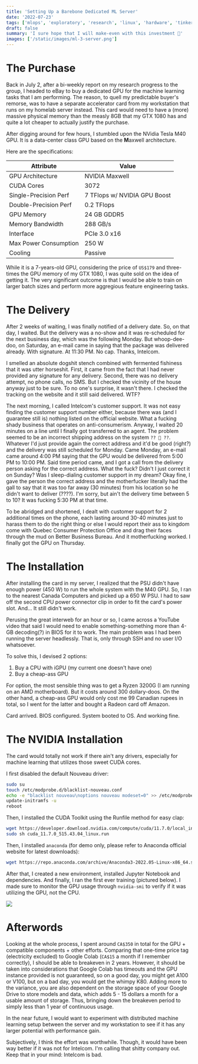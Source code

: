 ```yaml
---
title: 'Setting Up a Barebone Dedicated ML Server'
date: '2022-07-23'
tags: ['mlops', 'exploratory', 'research', 'linux', 'hardware', 'tinkering']
draft: false
summary: 'I sure hope that I will make-even with this investment 💸'
images: ['/static/images/ml-3-server.png']
---
```


# The Purchase

Back in July 2, after a bi-weekly report on my research progress to the group, I headed to eBay to buy a dedicated GPU for the machine learning tasks that I am performing. The reason, to quell my predictable buyer's remorse, was to have a separate accelerator card from my workstation that runs on my homelab server instead. This card would need to have a (more) massive physical memory than the measly 8GB that my GTX 1080 has and quite a lot cheaper to actually justify the purchase.

After digging around for few hours, I stumbled upon the NVidia Tesla M40 GPU. It is a data-center class GPU based on the **M**axwell architecture. 

Here are the specifications:

| Attribute             | Value                        |
|-----------------------|------------------------------|
| GPU Architecture      | NVIDIA Maxwell               |
| CUDA Cores            | 3072                         |
| Single-Precision Perf | 7 TFlops w/ NVIDIA GPU Boost |
| Double-Precision Perf | 0.2 TFlops                   |
| GPU Memory            | 24 GB GDDR5                  |
| Memory Bandwidth      | 288 GB/s                     |
| Interface             | PCIe 3.0 x16                 |
| Max Power Consumption | 250 W                        |
| Cooling               | Passive                      |

While it is a 7-years-old GPU, considering the price of `US$179` and three-times the GPU memory of my GTX 1080, I was quite sold on the idea of getting it. The very significant outcome is that I would be able to train on larger batch sizes and perform more aggregious feature engineering tasks.

# The Delivery

After 2 weeks of waiting, I was finally notified of a delivery date. So, on that day, I waited. But the delivery was a no-show and it was re-scheduled for the next business day, which was the following Monday. But whoop-dee-doo, on Saturday, an e-mail came in saying that the package was delivered already. With signature. At 11:30 PM. No cap. Thanks, Intelcom.

I smelled an absolute dogshit stench combined with fermented fishiness that it was utter horseshit. First, it came from the fact that I had never provided any signature for any delivery. Second, there was no delivery attempt, no phone calls, no SMS. But I checked the vicinity of the house anyway just to be sure. To no one's surprise, it wasn't there. I checked the tracking on the website and it still said delivered. WTF?

The next morning, I called Intelcom's customer support. It was not easy finding the customer support number either, because there was (and I guarantee still is) nothing listed on the official website. What a fucking shady business that operates on anti-consumerism. Anyway, I waited 20 minutes on a line until I finally got transferred to an agent. The problem seemed to be an incorrect shipping address on the system `?? 🙂 ??`. Whatever I'd just provide again the correct address and it'd be good (right?) and the delivery was still scheduled for Monday. Came Monday, an e-mail came around 4:00 PM saying that the GPU would be delivered from 5:00 PM to 10:00 PM. Said time period came, and I got a call from the delivery person asking for the correct address. What the fuck? Didn't I just correct it on Sunday? Was I sleep-dialing customer support in my dream? Okay fine, I gave the person the correct address and the motherfucker literally had the gall to say that it was too far away (30 minutes) from his location so he didn't want to deliver (????). I'm sorry, but ain't the delivery time between 5 to 10? It was fucking 5:30 PM at that time.

To be abridged and shortened, I dealt with customer support for 2 additional times on the phone, each lasting around 30-40 minutes just to harass them to do the right thing or else I would report their ass to kingdom come with Quebec Consumer Protection Office and drag their faces through the mud on Better Business Bureau. And it motherfucking worked. I finally got the GPU on Thursday.

# The Installation

After installing the card in my server, I realized that the PSU didn't have enough power (450 W) to run the whole system with the M40 GPU. So, I ran to the nearest Canada Computers and picked up a 650 W PSU. I had to saw off the second CPU power connector clip in order to fit the card's power slot. And... It still didn't work.

Perusing the great interweb for an hour or so, I came across a YouTube video that said I would need to enable something-something more than 4-GB decoding(?) in BIOS for it to work. The main problem was I had been running the server headlessly. That is, only through SSH and no user I/O whatsoever.

To solve this, I devised 2 options:

1. Buy a CPU with iGPU (my current one doesn't have one)
2. Buy a cheap-ass GPU

For option, the most sensible thing was to get a Ryzen 3200G (I am running on an AMD motherboard). But it costs around 300 dollary-doos. On the other hand, a cheap-ass GPU would only cost me 99 Canadian rupees in total, so I went for the latter and bought a Radeon card off Amazon.

Card arrived. BIOS configured. System booted to OS. And working fine.

# The NVIDIA Installation

The card would totally not work if there ain't any drivers, especially for machine learning that utilizes those sweet CUDA cores.

I first disabled the default Nouveau driver:

```sh
sudo su
touch /etc/modprobe.d/blacklist-nouveau.conf
echo -e "blacklist nouveau\noptions nouveau modeset=0" >> /etc/modprobe.d/blacklist-nouveau.conf
update-initramfs -u
reboot
```

Then, I installed the CUDA Toolkit using the Runfile method for easy clap:

```sh
wget https://developer.download.nvidia.com/compute/cuda/11.7.0/local_installers/cuda_11.7.0_515.43.04_linux.run
sudo sh cuda_11.7.0_515.43.04_linux.run
```

Then, I installed `anaconda` (for demo only, please refer to Anaconda official website for latest downloads):

```sh
wget https://repo.anaconda.com/archive/Anaconda3-2022.05-Linux-x86_64.sh && bash Anaconda3-2022.05-Linux-x86_64.sh
```

After that, I created a new environment, installed Jupyter Notebook and dependencies. And finally, I ran the first ever training (pictured below). I made sure to monitor the GPU usage through `nvidia-smi` to verify if it was utilizing the GPU, not the CPU.

<img src="/static/images/ml-3-server.png"></img>

# Afterwords

Looking at the whole process, I spent around `CA$350` in total for the GPU + compatible components + other efforts. Comparing that one-time price tag (electricity excluded) to Google Colab (`CA$15` a month if I remember correctly), I should be able to breakeven in 2 years. However, it should be taken into considerations that Google Colab has timeouts and the GPU instance provided is not guaranteed, so on a good day, you might get A100 or V100, but on a bad day, you would get the whimpy K80. Adding more to the variance, you are also dependent on the storage space of your Google Drive to store models and data, which adds 5 - 15 dollars a month for a usable amount of storage. Thus, bringing down the breakeven period to simply less than 1 year of continuous usage.

In the near future, I would want to experiment with distributed machine learning setup between the server and my workstation to see if it has any larger potential with performance gain.

Subjectively, I think the effort was worthwhile. Though, it would have been way better if it was not for Intelcom. I'm calling that shitty company out. Keep that in your mind: Intelcom is bad.